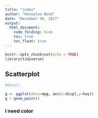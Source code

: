```yaml
---
title: "index"
author: "Rosealea Bond"
date: "November 30, 2017"
output:
  html_document:
    code_folding: hide
    toc: true
    toc_float: true
---
```


```r
knitr::opts_chunk$set(echo = TRUE)
library(tidyverse)
```

## Scatterplot

```r

#data(), 

g <- ggplot(data=mpg, aes(x=displ,y=hwy))
g + geom_point()


```

### I need color



